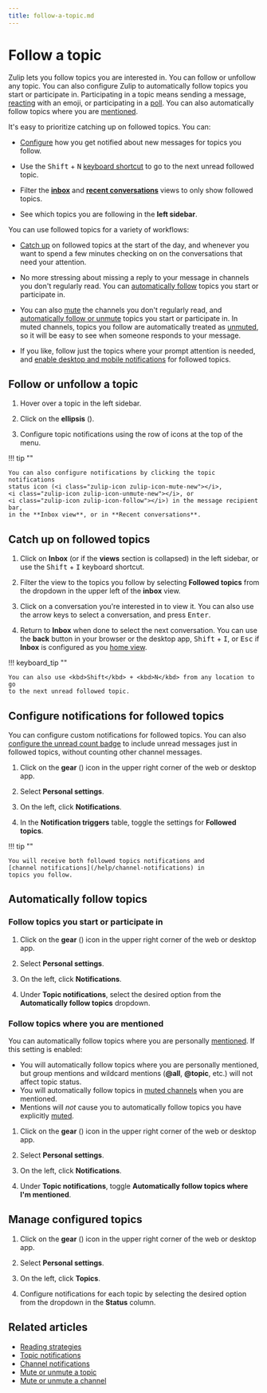 ```yaml
---
title: follow-a-topic.md
---
```


# Follow a topic

Zulip lets you follow topics you are interested in. You can follow or unfollow
any topic. You can also configure Zulip to automatically follow topics you start
or participate in. Participating in a topic means sending a message,
[reacting](/help/emoji-reactions) with an emoji, or participating in a
[poll](/help/create-a-poll). You can also automatically follow topics where you
are [mentioned](/help/mention-a-user-or-group).

It's easy to prioritize catching up on followed topics. You can:

- [Configure](/help/follow-a-topic#configure-notifications-for-followed-topics)
  how you get notified about new messages for topics you follow.

- Use the <kbd>Shift</kbd> + <kbd>N</kbd> [keyboard
  shortcut](/help/keyboard-shortcuts) to go to the next unread followed topic.

- Filter the [**inbox**](/help/inbox) and [**recent
  conversations**](/help/recent-conversations) views to only show followed
  topics.

- See which topics you are following in the **left sidebar**.

You can use followed topics for a variety of workflows:


- [Catch up](/help/follow-a-topic#catch-up-on-followed-topics) on
  followed topics at the start of the day, and whenever you want to
  spend a few minutes checking on on the conversations that need
  your attention.

- No more stressing about missing a reply to your message in channels
  you don't regularly read. You can [automatically
  follow](/help/follow-a-topic#automatically-follow-topics) topics you
  start or participate in.

- You can also [mute](/help/mute-a-channel) the channels you don't
  regularly read, and [automatically follow or
  unmute](/help/follow-a-topic#automatically-follow-topics) topics you
  start or participate in. In muted channels, topics you follow are
  automatically treated as [unmuted](/help/mute-a-topic), so it will
  be easy to see when someone responds to your message.

- If you like, follow just the topics where your prompt attention is
  needed, and [enable desktop and mobile
  notifications](/help/follow-a-topic#configure-notifications-for-followed-topics)
  for followed topics.




## Follow or unfollow a topic

<Tabs>
<TabItem label="desktop-web">

1. Hover over a topic in the left sidebar.

1. Click on the **ellipsis** (<i class="zulip-icon zulip-icon-more-vertical"></i>).




1. Configure topic notifications using the row of icons at the top of the menu.

!!! tip ""

    You can also configure notifications by clicking the topic notifications
    status icon (<i class="zulip-icon zulip-icon-mute-new"></i>,
    <i class="zulip-icon zulip-icon-unmute-new"></i>, or
    <i class="zulip-icon zulip-icon-follow"></i>) in the message recipient bar,
    in the **Inbox view**, or in **Recent conversations**.

</TabItem>
</Tabs>

## Catch up on followed topics

<Tabs>
<TabItem label="desktop-web">

1. Click on <i class="zulip-icon zulip-icon-inbox"></i> **Inbox**
   (or <i class="zulip-icon zulip-icon-inbox"></i> if the **views**
   section is collapsed) in the left sidebar,
   or use the <kbd>Shift</kbd> + <kbd>I</kbd> keyboard shortcut.




1. Filter the view to the topics you follow by selecting **Followed topics**
   from the dropdown in the upper left of the **inbox** view.

1. Click on a conversation you're interested in to view it. You can also use
   the arrow keys to select a conversation, and press <kbd>Enter</kbd>.

1. Return to **Inbox** when done to select the next conversation. You can use
   the **back** button in your browser or the desktop app, <kbd>Shift</kbd> +
   <kbd>I</kbd>, or <kbd>Esc</kbd> if **Inbox** is configured as you [home
   view](/help/configure-home-view).

!!! keyboard_tip ""

    You can also use <kbd>Shift</kbd> + <kbd>N</kbd> from any location to go
    to the next unread followed topic.

</TabItem>
</Tabs>

## Configure notifications for followed topics

You can configure custom notifications for followed topics. You can also
[configure the unread count
badge](/help/desktop-notifications#unread-count-badge) to include unread
messages just in followed topics, without counting other channel messages.


<Tabs>
<TabItem label="desktop-web">

1. Click on the **gear** (<i class="zulip-icon zulip-icon-gear"></i>) icon in the upper
   right corner of the web or desktop app.

1. Select **Personal settings**.

1. On the left, click **Notifications**.



1. In the **Notification triggers** table,
   toggle the settings for **Followed topics**.

</TabItem>
</Tabs>

!!! tip ""

    You will receive both followed topics notifications and
    [channel notifications](/help/channel-notifications) in
    topics you follow.




## Automatically follow topics


### Follow topics you start or participate in

<Tabs>
<TabItem label="desktop-web">

1. Click on the **gear** (<i class="zulip-icon zulip-icon-gear"></i>) icon in the upper
   right corner of the web or desktop app.

1. Select **Personal settings**.

1. On the left, click **Notifications**.



1. Under **Topic notifications**, select the desired option from the
   **Automatically follow topics** dropdown.

</TabItem>
</Tabs>

### Follow topics where you are mentioned

You can automatically follow topics where you are personally
[mentioned](/help/mention-a-user-or-group). If this setting is enabled:

- You will automatically follow topics where you are personally mentioned, but
  group mentions and wildcard mentions (**@all**, **@topic**, etc.) will not
  affect topic status.
- You will automatically follow topics in [muted channels](/help/mute-a-channel)
  when you are mentioned.
- Mentions will *not* cause you to automatically follow topics you have
  explicitly [muted](/help/mute-a-topic).

<Tabs>
<TabItem label="desktop-web">

1. Click on the **gear** (<i class="zulip-icon zulip-icon-gear"></i>) icon in the upper
   right corner of the web or desktop app.

1. Select **Personal settings**.

1. On the left, click **Notifications**.



1. Under **Topic notifications**, toggle **Automatically follow topics where I'm
   mentioned**.

</TabItem>
</Tabs>




## Manage configured topics

<Tabs>
<TabItem label="desktop-web">

1. Click on the **gear** (<i class="zulip-icon zulip-icon-gear"></i>) icon in the upper
   right corner of the web or desktop app.

1. Select **Personal settings**.

1. On the left, click **Topics**.



1. Configure notifications for each topic by selecting the desired option from
   the dropdown in the **Status** column.

</TabItem>
</Tabs>

## Related articles

* [Reading strategies](/help/reading-strategies)
* [Topic notifications](/help/topic-notifications)
* [Channel notifications](/help/channel-notifications)
* [Mute or unmute a topic](/help/mute-a-topic)
* [Mute or unmute a channel](/help/mute-a-channel)


